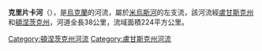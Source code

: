 {{Unreferenced|time=2015-09-22T01:24:59+00:00}}
'''克里片卡河'''（{{lang-uk|Кріпенька}}），是[[烏克蘭|烏克蘭]]的河流，屬於[[米烏斯河|米烏斯河]]的左支流，該河流經[[盧甘斯克州|盧甘斯克州]]和[[頓涅茨克州|頓涅茨克州]]，河道全長38公里，流域面積224平方公里。

{{DEFAULTSORT:Кріпенька}}
[[Category:頓涅茨克州河流|Category:頓涅茨克州河流]]
[[Category:盧甘斯克州河流|Category:盧甘斯克州河流]]


{{Ukraine-river-stub}}